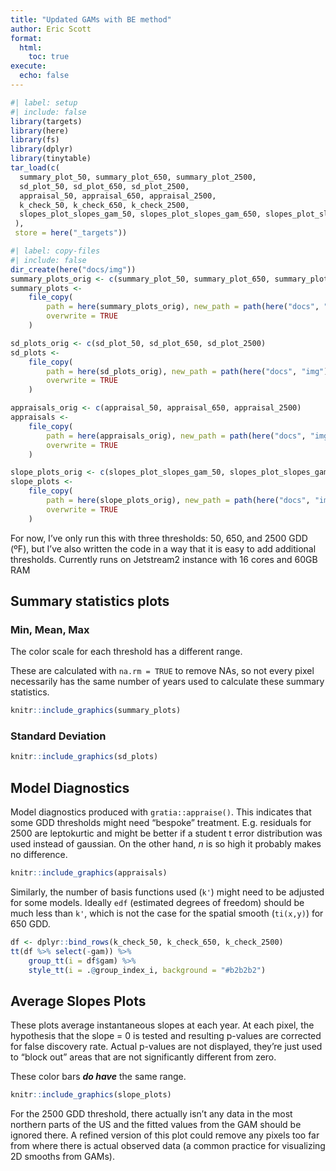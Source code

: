 ```yaml
---
title: "Updated GAMs with BE method"
author: Eric Scott
format: 
  html:
    toc: true
execute: 
  echo: false
---
```


```r
#| label: setup
#| include: false
library(targets)
library(here)
library(fs)
library(dplyr)
library(tinytable)
tar_load(c(
  summary_plot_50, summary_plot_650, summary_plot_2500,
  sd_plot_50, sd_plot_650, sd_plot_2500,
  appraisal_50, appraisal_650, appraisal_2500,
  k_check_50, k_check_650, k_check_2500,
  slopes_plot_slopes_gam_50, slopes_plot_slopes_gam_650, slopes_plot_slopes_gam_2500
 ),
 store = here("_targets"))
```

```r
#| label: copy-files
#| include: false
dir_create(here("docs/img"))
summary_plots_orig <- c(summary_plot_50, summary_plot_650, summary_plot_2500)
summary_plots <- 
    file_copy(
        path = here(summary_plots_orig), new_path = path(here("docs", "img"), path_file(summary_plots_orig)),
        overwrite = TRUE
    )

sd_plots_orig <- c(sd_plot_50, sd_plot_650, sd_plot_2500)
sd_plots <- 
    file_copy(
        path = here(sd_plots_orig), new_path = path(here("docs", "img"), path_file(sd_plots_orig)),
        overwrite = TRUE
    )

appraisals_orig <- c(appraisal_50, appraisal_650, appraisal_2500)
appraisals <- 
    file_copy(
        path = here(appraisals_orig), new_path = path(here("docs", "img"), path_file(appraisals_orig)),
        overwrite = TRUE
    )

slope_plots_orig <- c(slopes_plot_slopes_gam_50, slopes_plot_slopes_gam_650, slopes_plot_slopes_gam_2500)
slope_plots <- 
    file_copy(
        path = here(slope_plots_orig), new_path = path(here("docs", "img"), path_file(slope_plots_orig)),
        overwrite = TRUE
    )
```

For now, I've only run this with three thresholds: 50, 650, and 2500 GDD (ºF), but I've also written the code in a way that it is easy to add additional thresholds.
Currently runs on Jetstream2 instance with 16 cores and 60GB RAM

## Summary statistics plots

### Min, Mean, Max

::: callout-important
The color scale for each threshold has a different range.
:::

::: callout-note
These are calculated with `na.rm = TRUE` to remove NAs, so not every pixel necessarily has the same number of years used to calculate these summary statistics.
:::

```r
knitr::include_graphics(summary_plots)
```

### Standard Deviation

```r
knitr::include_graphics(sd_plots)
```

## Model Diagnostics

Model diagnostics produced with `gratia::appraise()`.
This indicates that some GDD thresholds might need "bespoke" treatment.
E.g. residuals for 2500 are leptokurtic and might be better if a student t error distribution was used instead of gaussian.
On the other hand, $n$ is so high it probably makes no difference.

```r
knitr::include_graphics(appraisals)
```

Similarly, the number of basis functions used (`k'`) might need to be adjusted for some models. 
Ideally `edf` (estimated degrees of freedom) should be much less than `k'`, which is not the case for the spatial smooth (`ti(x,y)`) for 650 GDD.

```r
df <- dplyr::bind_rows(k_check_50, k_check_650, k_check_2500)
tt(df %>% select(-gam)) %>% 
    group_tt(i = df$gam) %>%
    style_tt(i = .@group_index_i, background = "#b2b2b2")
```

## Average Slopes Plots

These plots average instantaneous slopes at each year.  At each pixel, the hypothesis that the slope = 0 is tested and resulting p-values are corrected for false discovery rate.  Actual p-values are not displayed, they're just used to "block out" areas that are not significantly different from zero.

::: callout-important
These color bars ***do have*** the same range.
:::



```r
knitr::include_graphics(slope_plots)
```

::: callout-warning
For the 2500 GDD threshold, there actually isn't any data in the most northern parts of the US and the fitted values from the GAM should be ignored there.  A refined version of this plot could remove any pixels too far from where there is actual observed data (a common practice for visualizing 2D smooths from GAMs).
:::